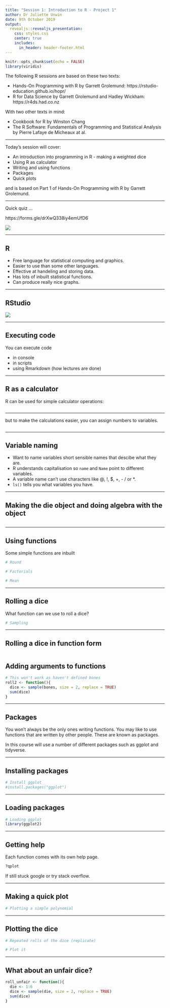 ```yaml
---
title: "Session 1: Introduction to R - Project 1"
author: Dr Juliette Unwin
date: 9th October 2019
output: 
  revealjs::revealjs_presentation:
    css: styles.css
    center: true
    includes:
      in_header: header-footer.html
---
```


```r
knitr::opts_chunk$set(echo = FALSE)
library(viridis)
```

The following R sessions are based on these two texts:

*  Hands-On Programming with R by Garrett Grolemund:
https://rstudio-education.github.io/hopr/ 
* R for Data Science by Garrett Grolemund and Hadley Wickham: https://r4ds.had.co.nz

With two other texts in mind: 

* Cookbook for R by Winston Chang
* The R Software: Fundamentals of Programming and Statistical Analysis by Pierre Lafaye de Micheaux at al.

***
Today's session will cover:

* An introduction into programming in R - making a weighted dice
* Using R as calculator
* Writing and using functions
* Packages
* Quick plots

and is based on Part 1 of Hands-On Programming with R by Garrett Grolemund.

***

Quick quiz ...

https://forms.gle/drXwQ338iy4emUfD6 

<img class="plain"  text-align:middle  src="images/weekone.png">

***
## R

* Free language for statistical computing and graphics.
* Easier to use than some other languages.
* Effective at handeling and storing data.
* Has lots of inbuilt statistical functions.
* Can produce really nice graphs.

***
## RStudio
<img class="plain"  src="images/rstudio.png"/>

***
## Executing code

You can execute code

* in console
* in scripts
* using Rmarkdown (how lectures are done)

***
## R as a calculator

R can be used for simple calculator operations:
```r
```

***
but to make the calculations easier, you can assign numbers to variables.
```r
```

***
## Variable naming 

* Want to name variables short sensible names that descibe what they are.
* R understands capitalisation so `name` and `Name` point to different variables.
* A variable name can't use characters like @, !, $, +, - / or *.
* ```ls()``` tells you what variables you have.


***

## Making the die object and doing algebra with the object
```r
```


***
## Using functions

Some simple functions are inbuilt

```r
# Round

# Factorials

# Mean
```

***
## Rolling a dice 

What function can we use to roll a dice?
```r
# Sampling
```
***
## Rolling a dice in function form
```r
```

## Adding arguments to functions

```r
# This won't work as haven't defined bones
roll2 <- function(){
  dice <- sample(bones, size = 2, replace = TRUE)
  sum(dice)
}
```

***
## Packages

You won't always be the only ones writing functions.  You may like to use functions that are written by other people.  These are known as packages.

In this course will use a number of different packages such as ggplot and tidyverse.

***
## Installing packages
```r
# Install ggplot
#install.packages("ggplot")
```

***
## Loading packages
```r
# Loading ggplot
library(ggplot2)
```

***
## Getting help
Each function comes with its own help page.
```r
?qplot
```
If still stuck google or try stack overflow.

***
## Making a quick plot
<div id = "left">
```r
# Plotting a simple polynomial
```


***
## Plotting the dice
```r
# Repeated rolls of the dice (replicate)

# Plot it

```

***
## What about an unfair dice?
```r
roll_unfair <- function(){
  die <- 1:6
  dice <- sample(die, size = 2, replace = TRUE)
  sum(dice)
}

```